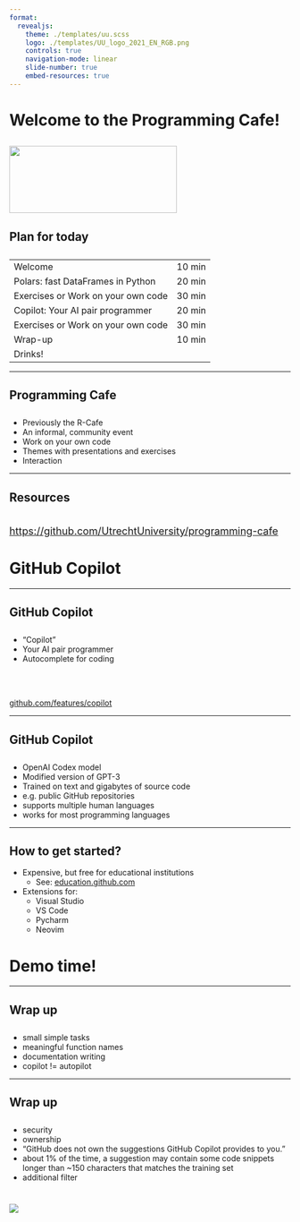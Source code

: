 ```yaml
--- 
format:
  revealjs:
    theme: ./templates/uu.scss
    logo: ./templates/UU_logo_2021_EN_RGB.png
    controls: true
    navigation-mode: linear
    slide-number: true
    embed-resources: true
---
```


# Welcome to the Programming Cafe! {background-color="#FFCD00"}

![](./templates/UU_logo_2021_EN_RGB.png){.absolute top=-200 left=-240 width="300" height="120"}
---

## Plan for today

::: {style="text-align: left; margin-top: 2em"}

|    |    |
|------------------------------|-------------|
| Welcome | 10 min |
| Polars: fast DataFrames in Python | 20 min |
| Exercises or Work on your own code | 30 min |
| Copilot: Your AI pair programmer | 20 min |
| Exercises or Work on your own code | 30 min |
| Wrap-up | 10 min |
| Drinks! |

:::

---

## Programming Cafe

::: {style="text-align: left; margin-top: 2em"}

-    Previously the R-Cafe
-    An informal, community event
-    Work on your own code
-    Themes with presentations and exercises
-    Interaction
:::

---

## Resources

::: {style="text-align: left; margin-top: 2em; font-size: 1.3em"}

[https://github.com/UtrechtUniversity/programming-cafe](https://github.com/UtrechtUniversity/programming-cafe)

:::

# GitHub Copilot {background-color="#FFCD00"}

---

## GitHub Copilot

::: {style="text-align: left; margin-top: 2em"}

-    "Copilot"
-    Your AI pair programmer
-    Autocomplete for coding

<br>
<br>
 
[github.com/features/copilot](https://github.com/features/copilot)
:::

---

## GitHub Copilot
::: {style="text-align: left; margin-top: 2em"}
- OpenAI Codex model 
- Modified version of GPT-3
- Trained on text and gigabytes of source code 
- e.g. public GitHub repositories
- supports multiple human languages
- works for most programming languages
:::
---

## How to get started?

<ul>
  <li>Expensive, but free for educational institutions 
    <ul>
      <li>See: [education.github.com](education.github.com)</li>
    </ul>
  </li>
  <li>Extensions for:
    <ul>
      <li>Visual Studio</li>
      <li>VS Code</li>
      <li>Pycharm</li>
      <li>Neovim</li>
    </ul>
  </li>
</ul>

# Demo time!


---

## Wrap up

::: {style="text-align: left; margin-top: 2em"}
- small simple tasks
- meaningful function names
- documentation writing
- copilot != autopilot
:::

---
## Wrap up

::: {style="text-align: left; margin-top: 2em"}
- security
- ownership
- "GitHub does not own the suggestions GitHub Copilot provides to you."
- about 1% of the time, a suggestion may contain some code snippets longer than ~150 characters that matches the training set
- additional filter
:::


# {data-background-color="#FFCD00"}

![](./templates/UU_logo_2021_EN_RGB_payoff.png)